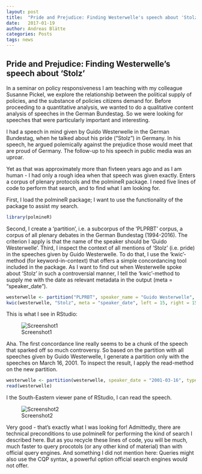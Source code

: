 ```yaml
---
layout: post
title:  "Pride and Prejudice: Finding Westerwelle's speech about 'Stolz'"
date:   2017-01-19
author: Andreas Blätte
categories: Posts
tags: news
---
```


## Pride and Prejudice: Finding Westerwelle's speech about 'Stolz'

In a seminar on policy responsiveness I am teaching with my colleague Susanne Pickel, we explore the relationship between the political supply of policies, and the substance of policies citizens demand for. Before proceeding to a quantitative analysis, we wanted to do a qualitative content analysis of speeches in the German Bundestag. So we were looking for speeches that were particularly important and interesting.

I had a speech in mind given by Guido Westerwelle in the German Bundestag, when he talked about his pride ("Stolz") in Germany. In his speech, he argued polemically against the prejudice those would meet that are proud of Germany. The follow-up to his speech in public media was an uproar.

Yet as that was approximately more than fivteen years ago and as I am human - I had only a rough idea when that speech was given exactly. Enters a corpus of plenary protocols and the polmineR package. I need five lines of code to perform that search, and to find what I am looking for.

First, I load the polmineR package; I want to use the functionality of the package to assist my search. 

```r
library(polmineR)
```

Second, I create a 'partition', i.e. a subcorpus of the 'PLPRBT' corpus, a corpus of all plenary debates in the German Bundestag (1994-2016). The criterion I apply is that the name of the speaker should be 'Guido Westerwelle'. Third, I inspect the context of all mentions of 'Stolz' (i.e. pride) in the speeches given by Guido Westerwelle. To do that, I use the 'kwic'-method (for keyword-in-context) that offers a simple concordancing tool included in the package. As I want to find out when Westerwelle spoke about 'Stolz' in such a controversial manner, I tell the 'kwic'-method to supply me with the date as relevant metadata in the output (meta = "speaker_date").

```r
westerwelle <- partition("PLPRBT", speaker_name = "Guido Westerwelle", type = "plpr")
kwic(westerwelle, "Stolz", meta = "speaker_date", left = 15, right = 15)
```

This is what I see in RStudio:

![Screenshot1](/assets/screenshot_rstudio_kwic_westerwelle.jpg)

Aha. The first concordance line really seems to be a chunk of the speech that sparked off so much controversy. So based on the partition with all speeches given by Guido Westerwelle, I generate a partition only with the speeches on March 16, 2001. To inspect the result, I apply the read-method on the new partition.

```r
westerwelle <- partition(westerwelle, speaker_date = "2001-03-16", type = "plpr")
read(westerwelle)
```

I the South-Eastern viewer pane of RStudio, I can read the speech. 

![Screenshot2](/assets/screenshot_rstudio_read_westerwelle.jpg)

Very good - that's exactly what I was looking for! Admittedly, there are technical preconditions to use polmineR for performing the kind of search I described here. But as you recycle these lines of code, you will be much, much faster to query procotols (or any other kind of material) than with official query engines. And something I did not mention here: Queries might also use the CQP syntax, a powerful option official search engines would not offer.